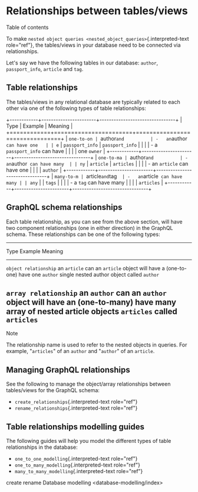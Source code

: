 
Relationships between tables/views
==================================

Table of contents

To make
`nested object queries <nested_object_queries>`{.interpreted-text
role="ref"}, the tables/views in your database need to be connected via
relationships.

Let\'s say we have the following tables in our database: `author`,
`passport_info`, `article` and `tag`.

Table relationships
-------------------

The tables/views in any relational database are typically related to
each other via one of the following types of table relationships:

+------------+-----------------------+--------------------------------+
| Type       | Example               | Meaning                        |
+============+=======================+================================+
| `one-to-on | `author` and          | -   an `author` can have one   |
| e`         | `passport_info`       |     `passport_info`            |
|            |                       | -   a `passport_info` can have |
|            |                       |     one `owner`                |
+------------+-----------------------+--------------------------------+
| `one-to-ma | `author` and          | -   an `author` can have many  |
| ny`        | `article`             |     `articles`                 |
|            |                       | -   an `article` can have one  |
|            |                       |     `author`                   |
+------------+-----------------------+--------------------------------+
| `many-to-m | `article` and `tag`   | -   an `article` can have many |
| any`       |                       |     `tags`                     |
|            |                       | -   a `tag` can have many      |
|            |                       |     `articles`                 |
+------------+-----------------------+--------------------------------+

GraphQL schema relationships
----------------------------

Each table relationship, as you can see from the above section, will
have two component relationships (one in either direction) in the
GraphQL schema. These relationships can be one of the following types:

  ------------------------------------------------------------------------------
  Type                    Example           Meaning
  ----------------------- ----------------- ------------------------------------
  `object relationship`   an `article` can  an `article` object will have a
  (one-to-one)            have one `author` single nested author object called
                                            `author`

  `array relationship`    an `author` can   an `author` object will have an
  (one-to-many)           have many         array of nested article objects
                          `articles`        called `articles`
  ------------------------------------------------------------------------------

Note

The relationship name is used to refer to the nested objects in queries.
For example, \"`articles`\" of an `author` and \"`author`\" of an
`article`.

Managing GraphQL relationships
------------------------------

See the following to manage the object/array relationships between
tables/views for the GraphQL schema:

-   `create_relationships`{.interpreted-text role="ref"}
-   `rename_relationships`{.interpreted-text role="ref"}

Table relationships modelling guides
------------------------------------

The following guides will help you model the different types of table
relationships in the database:

-   `one_to_one_modelling`{.interpreted-text role="ref"}
-   `one_to_many_modelling`{.interpreted-text role="ref"}
-   `many_to_many_modelling`{.interpreted-text role="ref"}

create rename Database modelling \<database-modelling/index\>
